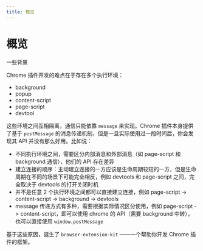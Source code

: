 ```yaml
---
title: 概览
---
```


# 概览

一些背景

Chrome 插件开发的难点在于存在多个执行环境：

- background
- popup
- content-script
- page-script
- devtool

这些环境之间互相隔离，通信只能依靠 `message` 来实现。Chrome 插件本身提供了基于 `postMessage` 的消息传递机制，但是一旦实际使用过一段时间后，你会发现其 API 并没有那么好用。比如说：

- 不同执行环境之间，需要区分内部消息和外部消息（如 page-script 和 background 通信），他们的 API 存在差异
- 建立连接的顺序：主动建立连接的一方应该是生命周期较短的一方，但是生命周期在不同的场景下可能完全相反，例如 devtools 和 page-script 之间，完全取决于 devtools 的打开关闭时机
- 并不是任意 2 个执行环境之间都可以直接建立连接，例如 page-script -> content-script -> background -> devtools
- message 传递方式有多种，需要根据实际情况区分使用，例如 page-script -> content-script，即可以使用 chrome 的 API（需要 background 中转），也可以直接使用 `window.postMessage`

基于这些原因，诞生了 `browser-extension-kit` ——一个帮助你开发 Chrome 插件的框架。
